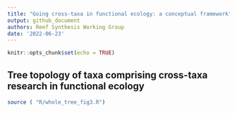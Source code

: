 ```yaml
---
title: "Going cross-taxa in functional ecology: a conceptual framework"
output: github_document
authors: Reef Synthesis Working Group
date: '2022-06-23'
---
```



<!-- README.md is generated from README.Rmd. Please edit that file -->

<!-- badges: start -->
<!-- badges: end -->


```r
knitr::opts_chunk$set(echo = TRUE)
```

## Tree topology of taxa comprising cross-taxa research in functional ecology


```r




source ( "R/whole_tree_fig3.R")





```

